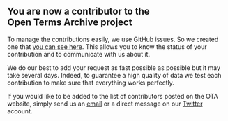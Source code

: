 ## You are now a contributor to the Open Terms Archive project

To manage the contributions easily, we use GitHub issues. So we created one that <a href={url} target="_blank" rel="noopener">you can see here</a>. This allows you to know the status of your contribution and to communicate with us about it.

We do our best to add your request as fast possible as possible but it may take several days. Indeed, to guarantee a high quality of data we test each contribution to make sure that everything works perfectly.

If you would like to be added to the list of contributors posted on the OTA website, simply send us an <a href="mailto:contact@opentermsarchive.org">email</a> or a direct message on our <a href="https://twitter.com/OpenTerms" rel="noopener">Twitter</a> account.
